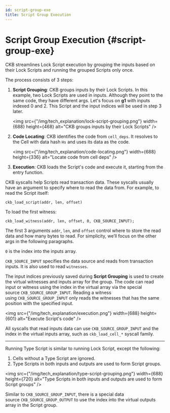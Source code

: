 ```yaml
---
id: script-group-exe
title: Script Group Execution
---
```



# Script Group Execution {#script-group-exe}

CKB streamlines <Tooltip>Lock Script</Tooltip> execution by grouping the inputs based on their Lock Scripts and running the grouped Scripts only once.

The process consists of 3 steps:

1. **Script Grouping**: CKB groups inputs by their Lock Scripts. In this example, two Lock Scripts are used in inputs. Although they point to the same code, they have different args. Let's focus on **g1** with inputs indexed 0 and 2. This Script and the input indices will be used in step 3 later.

   <img
     src={"/img/tech_explanation/lock-script-grouping.png"}
     width={688}
     height={468}
     alt="CKB groups inputs by their Lock Scripts"
   />

2. **Code Locating**: CKB identifies the code from `cell_deps`. It resolves to the Cell with data hash `Hs` and uses its data as the code.

   <img
     src={"/img/tech_explanation/code-locating.png"}
     width={688}
     height={336}
     alt="Locate code from cell deps"
   />

3. **Execution**: CKB loads the Script's code and execute it, starting from the entry function.

CKB syscalls help Scripts read transaction data. These syscalls usually have an argument to specify where to read the data from. For example, to read the Script itself:

```
ckb_load_script(addr, len, offset)
```

To load the first witness:

```
ckb_load_witness(addr, len, offset, 0, CKB_SOURCE_INPUT);
```

The first 3 arguments `addr`, `len`, and `offset` control where to store the read data and how many bytes to read. For simplicity, we’ll focus on the other args in the following paragraphs.

`0` is the index into the inputs array.

`CKB_SOURCE_INPUT` specifies the data source and reads from transaction inputs. It is also used to read `witnesses`.

The input indices previously saved during **Script Grouping** is used to create the virtual witnesses and inputs array for the group. The code can read input or witness using the index in the virtual array via the special source `CKB_SOURCE_GROUP_INPUT`. Reading a witness using `CKB_SOURCE_GROUP_INPUT` only reads the witnesses that has the same position with the specified input.

<img
  src={"/img/tech_explanation/execution.png"}
  width={688}
  height={601}
  alt="Execute Script's code"
/>

All syscalls that read inputs data can use `CKB_SOURCE_GROUP_INPUT` and the index in the virtual inputs array, such as `ckb_load_cell_*` syscall family.

---

Running Type Script is similar to running Lock Script, except the following:

1. Cells without a Type Script are ignored.
2. Type Scripts in both inputs and outputs are used to form Script groups.

<img
  src={"/img/tech_explanation/type-script-grouping.png"}
  width={688}
  height={720}
  alt="Type Scripts in both inputs and outputs are used to form Script groups"
/>

Similar to `CKB_SOURCE_GROUP_INPUT`, there is a special data source `CKB_SOURCE_GROUP_OUTPUT` to use the index into the virtual outputs array in the Script group.

